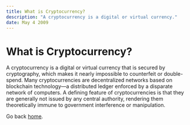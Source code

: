 ```yaml
---
title: What is Cryptocurrency?
description: "A cryptocurrency is a digital or virtual currency."
date: May 4 2009
---
```

# What is Cryptocurrency?

A cryptocurrency is a digital or virtual currency that is secured by cryptography, which makes it nearly impossible to counterfeit or double-spend. Many cryptocurrencies are decentralized networks based on blockchain technology—a distributed ledger enforced by a disparate network of computers. A defining feature of cryptocurrencies is that they are generally not issued by any central authority, rendering them theoretically immune to government interference or manipulation.

Go back [home](/).
